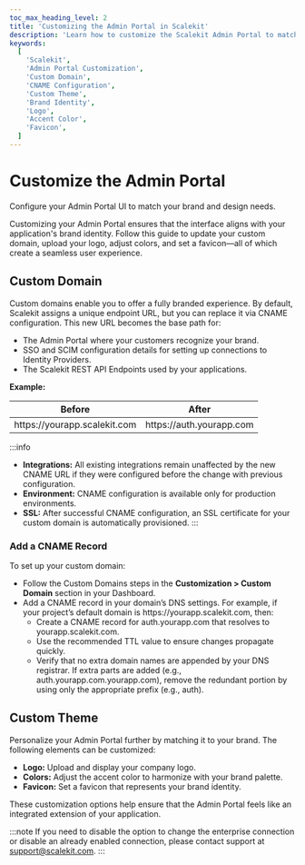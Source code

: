 ```yaml
---
toc_max_heading_level: 2
title: 'Customizing the Admin Portal in Scalekit'
description: 'Learn how to customize the Scalekit Admin Portal to match your brand identity. This guide covers setting up a custom domain, updating the logo, colors, and favicon to create a cohesive user experience.'
keywords:
  [
    'Scalekit',
    'Admin Portal Customization',
    'Custom Domain',
    'CNAME Configuration',
    'Custom Theme',
    'Brand Identity',
    'Logo',
    'Accent Color',
    'Favicon',
  ]
---
```


# Customize the Admin Portal

<Subtitle>
  Configure your Admin Portal UI to match your brand and design needs.
</Subtitle>

Customizing your Admin Portal ensures that the interface aligns with your application's brand identity. Follow this guide to update your custom domain, upload your logo, adjust colors, and set a favicon—all of which create a seamless user experience.

## Custom Domain

Custom domains enable you to offer a fully branded experience. By default, Scalekit assigns a unique endpoint URL, but you can replace it via CNAME configuration. This new URL becomes the base path for:

- The Admin Portal where your customers recognize your brand.
- SSO and SCIM configuration details for setting up connections to Identity Providers.
- The Scalekit REST API Endpoints used by your applications.

**Example:**

| Before                                                               | After                                                           |
| -------------------------------------------------------------------- | --------------------------------------------------------------- |
| <SimpleCode>https:<span></span>//yourapp.scalekit.com</SimpleCode>                | <SimpleCode>https:<span></span>//auth.yourapp.com</SimpleCode>                |

:::info
- **Integrations:** All existing integrations remain unaffected by the new CNAME URL if they were configured before the change with previous configuration.
- **Environment:** CNAME configuration is available only for production environments.
- **SSL:** After successful CNAME configuration, an SSL certificate for your custom domain is automatically provisioned.
:::

### Add a CNAME Record

To set up your custom domain:

- Follow the Custom Domains steps in the **Customization > Custom Domain** section in your Dashboard.
- Add a CNAME record in your domain’s DNS settings. For example, if your project’s default domain is <SimpleCode>https:<span></span>//yourapp.scalekit.com</SimpleCode>, then:
  - Create a CNAME record for <SimpleCode>auth.yourapp.com</SimpleCode> that resolves to <SimpleCode>yourapp.scalekit.com</SimpleCode>.
  - Use the recommended TTL value to ensure changes propagate quickly.
  - Verify that no extra domain names are appended by your DNS registrar. If extra parts are added (e.g., <SimpleCode>auth.yourapp.com.yourapp.com</SimpleCode>), remove the redundant portion by using only the appropriate prefix (e.g., <SimpleCode>auth</SimpleCode>).

## Custom Theme

Personalize your Admin Portal further by matching it to your brand. The following elements can be customized:

- **Logo:** Upload and display your company logo.
- **Colors:** Adjust the accent color to harmonize with your brand palette.
- **Favicon:** Set a favicon that represents your brand identity.

These customization options help ensure that the Admin Portal feels like an integrated extension of your application.

:::note
If you need to disable the option to change the enterprise connection or disable an already enabled connection, please contact support at support@scalekit.com.
:::
